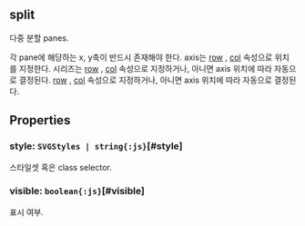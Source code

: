 ## **split**
다중 분할 panes.

각 pane에 해당하는 x, y축이 반드시 존재해야 한다.
axis는 [row](/config/config/base/axis#row) , [col](/config/config/base/axis#col) 속성으로 위치를 지정한다.
시리즈는 [row](/config/config/base/series#row) , [col](/config/config/base/series#col) 속성으로 지정하거나, 아니면 axis 위치에 따라 자동으로 결정된다. [row](/docs/api/classes/row) , [col](/docs/api/classes/col) 속성으로 지정하거나, 아니면 axis 위치에 따라 자동으로 결정된다.
## Properties

### style: `SVGStyles | string{:js}`[#style]
스타일셋 혹은 class selector.  
<DefaultValue value="undefined" contents=""></DefaultValue>
### visible: `boolean{:js}`[#visible]
표시 여부.  
<DefaultValue value="true" contents=""></DefaultValue>